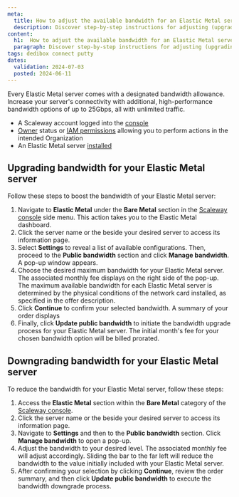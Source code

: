 ```yaml
---
meta:
  title: How to adjust the available bandwidth for an Elastic Metal server
  description: Discover step-by-step instructions for adjusting (upgrading or downgrading) the available bandwidth for your Elastic Metal server.
content:
  h1:  How to adjust the available bandwidth for an Elastic Metal server
  paragraph: Discover step-by-step instructions for adjusting (upgrading or downgrading) the available bandwidth for your Elastic Metal server.
tags: dedibox connect putty
dates:
  validation: 2024-07-03
  posted: 2024-06-11
---
```


Every Elastic Metal server comes with a designated bandwidth allowance. Increase your server's connectivity with additional, high-performance bandwidth options of up to 25Gbps, all with unlimited traffic.

<Macro id="requirements" />

- A Scaleway account logged into the [console](https://console.scaleway.com)
- [Owner](/identity-and-access-management/iam/concepts/#owner) status or [IAM permissions](/identity-and-access-management/iam/concepts/#permission) allowing you to perform actions in the intended Organization
- An Elastic Metal server [installed](/bare-metal/elastic-metal/quickstart/#how-to-create-an-elastic-metal-server)

## Upgrading bandwidth for your Elastic Metal server

Follow these steps to boost the bandwidth of your Elastic Metal server:

1. Navigate to **Elastic Metal** under the **Bare Metal** section in the [Scaleway console](https://console.scaleway.com) side menu. This action takes you to the Elastic Metal dashboard.
2. Click the server name or the <Icon name="more" /> beside your desired server to access its information page.
3. Select **Settings** to reveal a list of available configurations. Then, proceed to the **Public bandwidth** section and click **Manage bandwidth**. A pop-up window appears.
4. Choose the desired maximum bandwidth for your Elastic Metal server. The associated monthly fee displays on the right side of the pop-up.
    <Message type="note">
      The maximum available bandwidth for each Elastic Metal server is determined by the physical conditions of the network card installed, as specified in the offer description.
    </Message>
5. Click **Continue** to confirm your selected bandwidth. A summary of your order displays
6. Finally, click **Update public bandwidth** to initiate the bandwidth upgrade process for your Elastic Metal server.
    <Message type="tip">
      The initial month's fee for your chosen bandwidth option will be billed prorated.
    </Message>

## Downgrading bandwidth for your Elastic Metal server

To reduce the bandwidth for your Elastic Metal server, follow these steps:

1. Access the **Elastic Metal** section within the **Bare Metal** category of the [Scaleway console](https://console.scaleway.com).
2. Click the server name or the <Icon name="more" /> beside your desired server to access its information page.
3. Navigate to **Settings** and then to the **Public bandwidth** section. Click **Manage bandwidth** to open a pop-up.
4. Adjust the bandwidth to your desired level. The associated monthly fee will adjust accordingly.
    <Message type="tip">
      Sliding the bar to the far left will reduce the bandwidth to the value initially included with your Elastic Metal server.
    </Message>
5. After confirming your selection by clicking **Continue**, review the order summary, and then click **Update public bandwidth** to execute the bandwidth downgrade process.